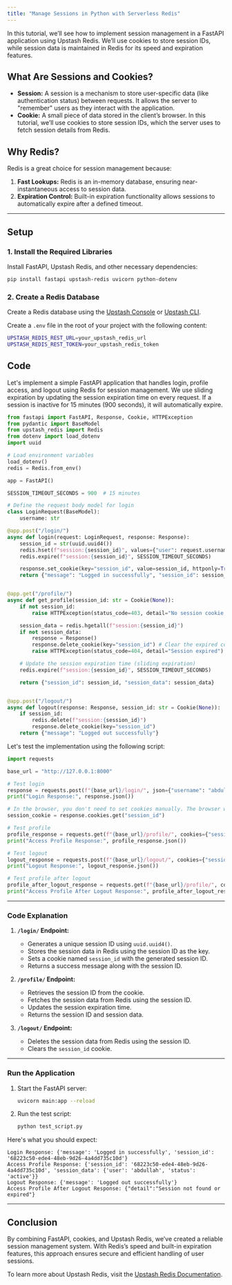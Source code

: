 ```yaml
---
title: "Manage Sessions in Python with Serverless Redis"
---
```


In this tutorial, we’ll see how to implement session management in a FastAPI application using Upstash Redis. We’ll use cookies to store session IDs, while session data is maintained in Redis for its speed and expiration features.

## **What Are Sessions and Cookies?**

- **Session:** A session is a mechanism to store user-specific data (like authentication status) between requests. It allows the server to "remember" users as they interact with the application.
- **Cookie:** A small piece of data stored in the client’s browser. In this tutorial, we’ll use cookies to store session IDs, which the server uses to fetch session details from Redis.

## **Why Redis?**
Redis is a great choice for session management because:
1. **Fast Lookups:** Redis is an in-memory database, ensuring near-instantaneous access to session data.
2. **Expiration Control:** Built-in expiration functionality allows sessions to automatically expire after a defined timeout.

---

## **Setup**

### **1. Install the Required Libraries**

Install FastAPI, Upstash Redis, and other necessary dependencies:
```bash
pip install fastapi upstash-redis uvicorn python-dotenv
```

### **2. Create a Redis Database**

Create a Redis database using the [Upstash Console](https://console.upstash.com) or [Upstash CLI](https://github.com/upstash/cli).

Create a `.env` file in the root of your project with the following content:
```bash 
UPSTASH_REDIS_REST_URL=your_upstash_redis_url
UPSTASH_REDIS_REST_TOKEN=your_upstash_redis_token
```

## **Code**

Let's implement a simple FastAPI application that handles login, profile access, and logout using Redis for session management. We use sliding expiration by updating the session expiration time on every request. If a session is inactive for 15 minutes (900 seconds), it will automatically expire.

```python main.py
from fastapi import FastAPI, Response, Cookie, HTTPException
from pydantic import BaseModel
from upstash_redis import Redis
from dotenv import load_dotenv
import uuid

# Load environment variables
load_dotenv()
redis = Redis.from_env()

app = FastAPI()

SESSION_TIMEOUT_SECONDS = 900  # 15 minutes

# Define the request body model for login
class LoginRequest(BaseModel):
    username: str

@app.post("/login/")
async def login(request: LoginRequest, response: Response):
    session_id = str(uuid.uuid4())
    redis.hset(f"session:{session_id}", values={"user": request.username, "status": "active"})
    redis.expire(f"session:{session_id}", SESSION_TIMEOUT_SECONDS)

    response.set_cookie(key="session_id", value=session_id, httponly=True)
    return {"message": "Logged in successfully", "session_id": session_id}


@app.get("/profile/")
async def get_profile(session_id: str = Cookie(None)):
    if not session_id:
        raise HTTPException(status_code=403, detail="No session cookie found")

    session_data = redis.hgetall(f"session:{session_id}")
    if not session_data:
        response = Response()
        response.delete_cookie(key="session_id") # Clear the expired cookie
        raise HTTPException(status_code=404, detail="Session expired")

    # Update the session expiration time (sliding expiration)
    redis.expire(f"session:{session_id}", SESSION_TIMEOUT_SECONDS)

    return {"session_id": session_id, "session_data": session_data}


@app.post("/logout/")
async def logout(response: Response, session_id: str = Cookie(None)):
    if session_id:
        redis.delete(f"session:{session_id}")
        response.delete_cookie(key="session_id")
    return {"message": "Logged out successfully"}
```

Let's test the implementation using the following script:

```python test_script.py
import requests

base_url = "http://127.0.0.1:8000"

# Test login
response = requests.post(f"{base_url}/login/", json={"username": "abdullah"})
print("Login Response:", response.json())

# In the browser, you don't need to set cookies manually. The browser will handle it automatically.
session_cookie = response.cookies.get("session_id")

# Test profile
profile_response = requests.get(f"{base_url}/profile/", cookies={"session_id": session_cookie})
print("Access Profile Response:", profile_response.json())

# Test logout
logout_response = requests.post(f"{base_url}/logout/", cookies={"session_id": session_cookie})
print("Logout Response:", logout_response.json())

# Test profile after logout
profile_after_logout_response = requests.get(f"{base_url}/profile/", cookies={"session_id": session_cookie})
print("Access Profile After Logout Response:", profile_after_logout_response.text)
```

---

### **Code Explanation**

1. **`/login/` Endpoint:**
    - Generates a unique session ID using `uuid.uuid4()`.
    - Stores the session data in Redis using the session ID as the key.
    - Sets a cookie named `session_id` with the generated session ID.
    - Returns a success message along with the session ID.

2. **`/profile/` Endpoint:**
    - Retrieves the session ID from the cookie.
    - Fetches the session data from Redis using the session ID.
    - Updates the session expiration time.
    - Returns the session ID and session data.

3. **`/logout/` Endpoint:**
    - Deletes the session data from Redis using the session ID.
    - Clears the `session_id` cookie.

---

### **Run the Application**

1. Start the FastAPI server:
   ```bash
   uvicorn main:app --reload
   ```

2. Run the test script:
   ```bash
   python test_script.py
   ```

Here's what you should expect:
```plaintext
Login Response: {'message': 'Logged in successfully', 'session_id': '68223c50-ede4-48eb-9d26-4a4dd735c10d'}
Access Profile Response: {'session_id': '68223c50-ede4-48eb-9d26-4a4dd735c10d', 'session_data': {'user': 'abdullah', 'status': 'active'}}
Logout Response: {'message': 'Logged out successfully'}
Access Profile After Logout Response: {"detail":"Session not found or expired"}
```

---

## **Conclusion**

By combining FastAPI, cookies, and Upstash Redis, we’ve created a reliable session management system. With Redis’s speed and built-in expiration features, this approach ensures secure and efficient handling of user sessions.

To learn more about Upstash Redis, visit the [Upstash Redis Documentation](https://upstash.com/docs/redis).